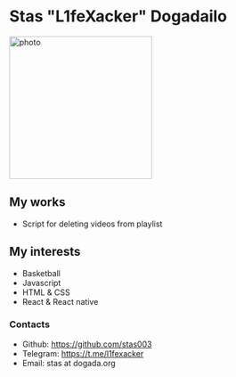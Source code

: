 # Stas "L1feXacker" Dogadailo

<img
  width="256"
  height="256"
  className="float-start mt-2 me-4 mb-4"
  src="./static/ava256_256.jpg"
  alt="photo"
/>

## My works
- Script for deleting videos from playlist

## My interests
- Basketball
- Javascript
- HTML & CSS
- React & React native

### Contacts
- Github: https://github.com/stas003
- Telegram: https://t.me/l1fexacker
- Email: stas at dogada.org
